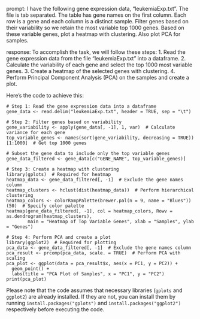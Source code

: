 prompt:
I have the following gene expression data, "leukemiaExp.txt". The file is tab separated. The table has gene names on the first column. Each row is a gene and each column is a distinct sample. Filter genes based on their variability so we retain the most variable top 1000 genes. Based on these variable genes, plot a heatmap with clustering. Also plot PCA for samples.

response:
To accomplish the task, we will follow these steps:
1. Read the gene expression data from the file "leukemiaExp.txt" into a dataframe.
2. Calculate the variability of each gene and select the top 1000 most variable genes.
3. Create a heatmap of the selected genes with clustering.
4. Perform Principal Component Analysis (PCA) on the samples and create a plot.

Here's the code to achieve this:

```
# Step 1: Read the gene expression data into a dataframe
gene_data <- read.delim("leukemiaExp.txt", header = TRUE, sep = "\t")

# Step 2: Filter genes based on variability
gene_variability <- apply(gene_data[, -1], 1, var)  # Calculate variance for each gene
top_variable_genes <- names(sort(gene_variability, decreasing = TRUE))[1:1000]  # Get top 1000 genes

# Subset the gene data to include only the top variable genes
gene_data_filtered <- gene_data[c("GENE_NAME", top_variable_genes)]

# Step 3: Create a heatmap with clustering
library(gplots)  # Required for heatmap
heatmap_data <- gene_data_filtered[, -1]  # Exclude the gene names column
heatmap_clusters <- hclust(dist(heatmap_data))  # Perform hierarchical clustering
heatmap_colors <- colorRampPalette(brewer.pal(n = 9, name = "Blues"))(50)  # Specify color palette
heatmap(gene_data_filtered[, -1], col = heatmap_colors, Rowv = as.dendrogram(heatmap_clusters),
        main = "Heatmap of Top Variable Genes", xlab = "Samples", ylab = "Genes")

# Step 4: Perform PCA and create a plot
library(ggplot2)  # Required for plotting
pca_data <- gene_data_filtered[, -1]  # Exclude the gene names column
pca_result <- prcomp(pca_data, scale. = TRUE)  # Perform PCA with scaling
pca_plot <- ggplot(data = pca_result$x, aes(x = PC1, y = PC2)) +
  geom_point() +
  labs(title = "PCA Plot of Samples", x = "PC1", y = "PC2")
print(pca_plot)
```

Please note that the code assumes that necessary libraries (`gplots` and `ggplot2`) are already installed. If they are not, you can install them by running `install.packages("gplots")` and `install.packages("ggplot2")` respectively before executing the code.
